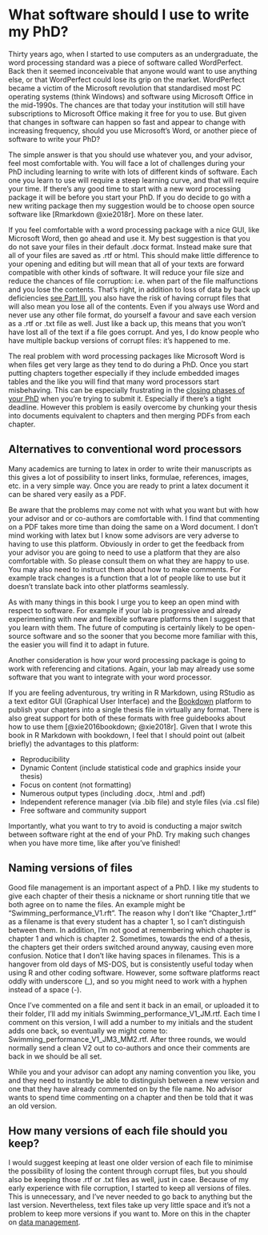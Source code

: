 # What software should I use to write my PhD? {#software}

Thirty years ago, when I started to use computers as an undergraduate, the word processing standard was a piece of software called WordPerfect. Back then it seemed inconceivable that anyone would want to use anything else, or that WordPerfect could lose its grip on the market. WordPerfect became a victim of the Microsoft revolution that standardised most PC operating systems (think Windows) and software using Microsoft Office in the mid-1990s. The chances are that today your institution will still have subscriptions to Microsoft Office making it free for you to use. But given that changes in software can happen so fast and appear to change with increasing frequency, should you use Microsoft's Word, or another piece of software to write your PhD? 

The simple answer is that you should use whatever you, and your advisor, feel most comfortable with. You will face a lot of challenges during your PhD including learning to write with lots of different kinds of software. Each one you learn to use will require a steep learning curve, and that will require your time. If there's any good time to start with a new word processing package it will be before you start your PhD. If you do decide to go with a new writing package then my suggestion would be to choose open source software like [Rmarkdown @xie2018r]. More on these later. 

If you feel comfortable with a word processing package with a nice GUI, like Microsoft Word, then go ahead and use it. My best suggestion is that you do not save your files in their default .docx format. Instead make sure that all of your files are saved as .rtf or html. This should make little difference to your opening and editing but will mean that all of your texts are forward compatible with other kinds of software. It will reduce your file size and reduce the chances of file corruption: i.e. when part of the file malfunctions and you lose the contents. That’s right, in addition to loss of data by back up deficiencies [see Part III](data.html), you also have the risk of having corrupt files that will also mean you lose all of the contents. Even if you always use Word and never use any other file format, do yourself a favour and save each version as a .rtf or .txt file as well. Just like a back up, this means that you won’t have lost all of the text if a file goes corrupt. And yes, I do know people who have multiple backup versions of corrupt files: it’s happened to me.

The real problem with word processing packages like Microsoft Word is when files get very large as they tend to do during a PhD. Once you start putting chapters together especially if they include embedded images tables and the like you will find that many word processors start misbehaving. This can be especially frustrating in the [closing phases of your PhD](part4.html) when you're trying to submit it. Especially if there's a tight deadline. However this problem is easily overcome by chunking your thesis into documents equivalent to chapters and then merging PDFs from each chapter. 

## Alternatives to conventional word processors

Many academics are turning to latex in order to write their manuscripts as this gives a lot of possibility to insert links, formulae, references, images, etc. in a very simple way. Once you are ready to print a latex document it can be shared very easily as a PDF. 

Be aware that the problems may come not with what you want but with how your advisor and or co-authors are comfortable with. I find that commenting on a PDF takes more time than doing the same on a Word document. I don't mind working with latex but I know some advisors are very adverse to having to use this platform. Obviously in order to get the feedback from your advisor you are going to need to use a platform that they are also comfortable with. So please consult them on what they are happy to use. You may also need to instruct them about how to make comments. For example track changes is a function that a lot of people like to use but it doesn't translate back into other platforms seamlessly. 

As with many things in this book I urge you to keep an open mind with respect to software. For example if your lab is progressive and already experimenting with new and flexible software platforms then I suggest that you learn with them. The future of computing is certainly likely to be open-source software and so the sooner that you become more familiar with this, the easier you will find it to adapt in future. 

Another consideration is how your word processing package is going to work with referencing and citations. Again, your lab may already use some software that you want to integrate with your word processor. 

If you are feeling adventurous, try writing in R Markdown, using RStudio as a text editor GUI (Graphical User Interface) and the [Bookdown](https://bookdown.org/) platform to publish your chapters into a single thesis file in virtually any format. There is also great support for both of these formats with free guidebooks about how to use them [@xie2016bookdown; @xie2018r]. Given that I wrote this book in R Markdown with bookdown, I feel that I should point out (albeit briefly) the advantages to this platform:

 - Reproducibility
 - Dynamic Content (include statistical code and graphics inside your thesis)
 - Focus on content (not formatting)
 - Numerous output types (including .docx, .html and .pdf)
 - Independent reference manager (via .bib file) and style files (via .csl file)
 - Free software and community support

Importantly, what you want to try to avoid is conducting a major switch between software right at the end of your PhD. Try making such changes when you have more time, like after you’ve finished!

## Naming versions of files

Good file management is an important aspect of a PhD. I like my students to give each chapter of their thesis a nickname or short running title that we both agree on to name the files. An example might be “Swimming_performance_V1.rft”. The reason why I don’t like “Chapter_1.rtf” as a filename is that every student has a chapter 1, so I can’t distinguish between them. In addition, I’m not good at remembering which chapter is chapter 1 and which is chapter 2. Sometimes, towards the end of a thesis, the chapters get their orders switched around anyway, causing even more confusion. Notice that I don’t like having spaces in filenames. This is a hangover from old days of MS-DOS, but is consistently useful today when using R and other coding software. However, some software platforms react oddly with underscore (_), and so you might need to work with a hyphen instead of a space (-).

Once I’ve commented on a file and sent it back in an email, or uploaded it to their folder, I’ll add my initials Swimming_performance_V1_JM.rtf. Each time I comment on this version, I will add a number to my initials and the student adds one back, so eventually we might come to: Swimming_performance_V1_JM3_MM2.rtf. After three rounds, we would normally send a clean V2 out to co-authors and once their comments are back in we should be all set. 

While you and your advisor can adopt any naming convention you like, you and they need to instantly be able to distinguish between a new version and one that they have already commented on by the file name. No advisor wants to spend time commenting on a chapter and then be told that it was an old version.

## How many versions of each file should you keep?

I would suggest keeping at least one older version of each file to minimise the possibility of losing the content through corrupt files, but you should also be keeping those .rtf or .txt files as well, just in case. Because of my early experience with file corruption, I started to keep all versions of files. This is unnecessary, and I’ve never needed to go back to anything but the last version. Nevertheless, text files take up very little space and it’s not a problem to keep more versions if you want to. More on this in the chapter on [data management](data.html).
